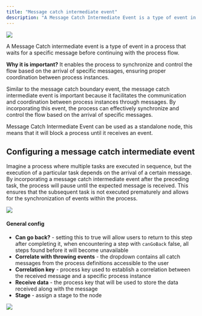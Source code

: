 ```yaml
---
title: "Message catch intermediate event"
description: "A Message Catch Intermediate Event is a type of event in a process that waits for a specific message before continuing with the process flow."
---
```


<Frame>

![](https://s3.eu-west-1.amazonaws.com/docx.flowx.ai/building-blocks/node/message_catch_intermediate_event.png#center)

</Frame>

A Message Catch intermediate event is a type of event in a process that waits for a specific message before continuing with the process flow.

**Why it is important?** It enables the process to synchronize and control the flow based on the arrival of specific messages, ensuring proper coordination between process instances.

Similar to the message catch boundary event, the message catch intermediate event is important because it facilitates the communication and coordination between process instances through messages. By incorporating this event, the process can effectively synchronize and control the flow based on the arrival of specific messages.

<Info>
Message Catch Intermediate Event can be used as a standalone node, this means that it will block a process until it receives an event.
</Info>

## Configuring a message catch intermediate event

Imagine a process where multiple tasks are executed in sequence, but the execution of a particular task depends on the arrival of a certain message. By incorporating a message catch intermediate event after the preceding task, the process will pause until the expected message is received. This ensures that the subsequent task is not executed prematurely and allows for the synchronization of events within the process.

<Frame>

![](https://s3.eu-west-1.amazonaws.com/docx.flowx.ai/release34/message_catch_intrmdt.png)

</Frame>


#### General config

* **Can go back?** - setting this to true will allow users to return to this step after completing it, when encountering a step with `canGoBack` false, all steps found before it will become unavailable
* **Correlate with throwing events** - the dropdown contains all catch messages from the process definitions accessible to the user
* **Correlation key** - process key used to establish a correlation between the received message and a specific process instance
* **Receive data** - the process key that will be used to store the data received along with the message
* **Stage** - assign a stage to the node

<Frame>

![](https://s3.eu-west-1.amazonaws.com/docx.flowx.ai/release34/message_catch_intrmdt_cfg.png)

</Frame>